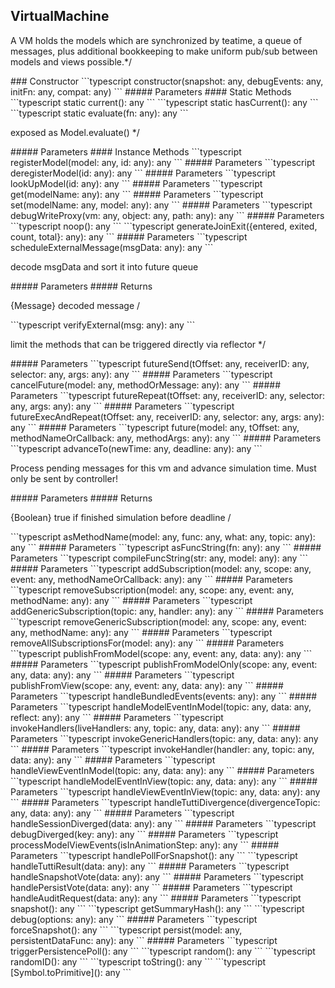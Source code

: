 ## VirtualMachine

<a id="virtualmachine"></a>
<p>A VM holds the models which are synchronized by teatime, a queue of messages, plus additional bookkeeping to make uniform pub/sub between models and views possible.*/</p>
### Constructor
<CodeGroup>
```typescript
constructor(snapshot: any, debugEvents: any, initFn: any, compat: any)
```
</CodeGroup>
##### Parameters
<ParamField path="snapshot" type="any" required={true}>

</ParamField>
<ParamField path="debugEvents" type="any" required={true}>

</ParamField>
<ParamField path="initFn" type="any" required={true}>

</ParamField>
<ParamField path="compat" type="any" required={true}>

</ParamField>
<Tabs>
<Tab title="Methods">
#### Static Methods
<AccordionGroup>
<Accordion title="current">
<CodeGroup>
```typescript
static current(): any
```
</CodeGroup>
</Accordion>
<Accordion title="hasCurrent">
<CodeGroup>
```typescript
static hasCurrent(): any
```
</CodeGroup>
</Accordion>
<Accordion title="evaluate">
<CodeGroup>
```typescript
static evaluate(fn: any): any
```
</CodeGroup>
<p>exposed as Model.evaluate() */</p>
##### Parameters
<ParamField path="fn" type="any" required={true}>

</ParamField>
</Accordion>
</AccordionGroup>
#### Instance Methods
<AccordionGroup>
<Accordion title="registerModel">
<CodeGroup>
```typescript
registerModel(model: any, id: any): any
```
</CodeGroup>
##### Parameters
<ParamField path="model" type="any" required={true}>

</ParamField>
<ParamField path="id" type="any" required={true}>

</ParamField>
</Accordion>
<Accordion title="deregisterModel">
<CodeGroup>
```typescript
deregisterModel(id: any): any
```
</CodeGroup>
##### Parameters
<ParamField path="id" type="any" required={true}>

</ParamField>
</Accordion>
<Accordion title="lookUpModel">
<CodeGroup>
```typescript
lookUpModel(id: any): any
```
</CodeGroup>
##### Parameters
<ParamField path="id" type="any" required={true}>

</ParamField>
</Accordion>
<Accordion title="get">
<CodeGroup>
```typescript
get(modelName: any): any
```
</CodeGroup>
##### Parameters
<ParamField path="modelName" type="any" required={true}>

</ParamField>
</Accordion>
<Accordion title="set">
<CodeGroup>
```typescript
set(modelName: any, model: any): any
```
</CodeGroup>
##### Parameters
<ParamField path="modelName" type="any" required={true}>

</ParamField>
<ParamField path="model" type="any" required={true}>

</ParamField>
</Accordion>
<Accordion title="debugWriteProxy">
<CodeGroup>
```typescript
debugWriteProxy(vm: any, object: any, path: any): any
```
</CodeGroup>
##### Parameters
<ParamField path="vm" type="any" required={true}>

</ParamField>
<ParamField path="object" type="any" required={true}>

</ParamField>
<ParamField path="path" type="any" required={true}>

</ParamField>
</Accordion>
<Accordion title="noop">
<CodeGroup>
```typescript
noop(): any
```
</CodeGroup>
</Accordion>
<Accordion title="generateJoinExit">
<CodeGroup>
```typescript
generateJoinExit({entered, exited, count, total}: any): any
```
</CodeGroup>
##### Parameters
<ParamField path="{entered, exited, count, total}" type="any" required={true}>

</ParamField>
</Accordion>
<Accordion title="scheduleExternalMessage">
<CodeGroup>
```typescript
scheduleExternalMessage(msgData: any): any
```
</CodeGroup>
<p>decode msgData and sort it into future queue</p>
##### Parameters
<ParamField path="msgData" type="any" required={true}>

</ParamField>
##### Returns
<ResponseField type="any">
<p>{Message} decoded message /</p>
</ResponseField>
</Accordion>
<Accordion title="verifyExternal">
<CodeGroup>
```typescript
verifyExternal(msg: any): any
```
</CodeGroup>
<p>limit the methods that can be triggered directly via reflector */</p>
##### Parameters
<ParamField path="msg" type="any" required={true}>

</ParamField>
</Accordion>
<Accordion title="futureSend">
<CodeGroup>
```typescript
futureSend(tOffset: any, receiverID: any, selector: any, args: any): any
```
</CodeGroup>
##### Parameters
<ParamField path="tOffset" type="any" required={true}>

</ParamField>
<ParamField path="receiverID" type="any" required={true}>

</ParamField>
<ParamField path="selector" type="any" required={true}>

</ParamField>
<ParamField path="args" type="any" required={true}>

</ParamField>
</Accordion>
<Accordion title="cancelFuture">
<CodeGroup>
```typescript
cancelFuture(model: any, methodOrMessage: any): any
```
</CodeGroup>
##### Parameters
<ParamField path="model" type="any" required={true}>

</ParamField>
<ParamField path="methodOrMessage" type="any" required={true}>

</ParamField>
</Accordion>
<Accordion title="futureRepeat">
<CodeGroup>
```typescript
futureRepeat(tOffset: any, receiverID: any, selector: any, args: any): any
```
</CodeGroup>
##### Parameters
<ParamField path="tOffset" type="any" required={true}>

</ParamField>
<ParamField path="receiverID" type="any" required={true}>

</ParamField>
<ParamField path="selector" type="any" required={true}>

</ParamField>
<ParamField path="args" type="any" required={true}>

</ParamField>
</Accordion>
<Accordion title="futureExecAndRepeat">
<CodeGroup>
```typescript
futureExecAndRepeat(tOffset: any, receiverID: any, selector: any, args: any): any
```
</CodeGroup>
##### Parameters
<ParamField path="tOffset" type="any" required={true}>

</ParamField>
<ParamField path="receiverID" type="any" required={true}>

</ParamField>
<ParamField path="selector" type="any" required={true}>

</ParamField>
<ParamField path="args" type="any" required={true}>

</ParamField>
</Accordion>
<Accordion title="future">
<CodeGroup>
```typescript
future(model: any, tOffset: any, methodNameOrCallback: any, methodArgs: any): any
```
</CodeGroup>
##### Parameters
<ParamField path="model" type="any" required={true}>

</ParamField>
<ParamField path="tOffset" type="any" required={true}>

</ParamField>
<ParamField path="methodNameOrCallback" type="any" required={true}>

</ParamField>
<ParamField path="methodArgs" type="any" required={true}>

</ParamField>
</Accordion>
<Accordion title="advanceTo">
<CodeGroup>
```typescript
advanceTo(newTime: any, deadline: any): any
```
</CodeGroup>
<p>Process pending messages for this vm and advance simulation time. Must only be sent by controller!</p>
##### Parameters
<ParamField path="newTime" type="any" required={true}>

</ParamField>
<ParamField path="deadline" type="any" required={true}>

</ParamField>
##### Returns
<ResponseField type="any">
<p>{Boolean} true if finished simulation before deadline /</p>
</ResponseField>
</Accordion>
<Accordion title="asMethodName">
<CodeGroup>
```typescript
asMethodName(model: any, func: any, what: any, topic: any): any
```
</CodeGroup>
##### Parameters
<ParamField path="model" type="any" required={true}>

</ParamField>
<ParamField path="func" type="any" required={true}>

</ParamField>
<ParamField path="what" type="any" required={true}>

</ParamField>
<ParamField path="topic" type="any" required={true} default="null">

</ParamField>
</Accordion>
<Accordion title="asFuncString">
<CodeGroup>
```typescript
asFuncString(fn: any): any
```
</CodeGroup>
##### Parameters
<ParamField path="fn" type="any" required={true}>

</ParamField>
</Accordion>
<Accordion title="compileFuncString">
<CodeGroup>
```typescript
compileFuncString(str: any, model: any): any
```
</CodeGroup>
##### Parameters
<ParamField path="str" type="any" required={true}>

</ParamField>
<ParamField path="model" type="any" required={true}>

</ParamField>
</Accordion>
<Accordion title="addSubscription">
<CodeGroup>
```typescript
addSubscription(model: any, scope: any, event: any, methodNameOrCallback: any): any
```
</CodeGroup>
##### Parameters
<ParamField path="model" type="any" required={true}>

</ParamField>
<ParamField path="scope" type="any" required={true}>

</ParamField>
<ParamField path="event" type="any" required={true}>

</ParamField>
<ParamField path="methodNameOrCallback" type="any" required={true}>

</ParamField>
</Accordion>
<Accordion title="removeSubscription">
<CodeGroup>
```typescript
removeSubscription(model: any, scope: any, event: any, methodName: any): any
```
</CodeGroup>
##### Parameters
<ParamField path="model" type="any" required={true}>

</ParamField>
<ParamField path="scope" type="any" required={true}>

</ParamField>
<ParamField path="event" type="any" required={true}>

</ParamField>
<ParamField path="methodName" type="any" required={true} default="&quot;*&quot;">

</ParamField>
</Accordion>
<Accordion title="addGenericSubscription">
<CodeGroup>
```typescript
addGenericSubscription(topic: any, handler: any): any
```
</CodeGroup>
##### Parameters
<ParamField path="topic" type="any" required={true}>

</ParamField>
<ParamField path="handler" type="any" required={true}>

</ParamField>
</Accordion>
<Accordion title="removeGenericSubscription">
<CodeGroup>
```typescript
removeGenericSubscription(model: any, scope: any, event: any, methodName: any): any
```
</CodeGroup>
##### Parameters
<ParamField path="model" type="any" required={true}>

</ParamField>
<ParamField path="scope" type="any" required={true}>

</ParamField>
<ParamField path="event" type="any" required={true}>

</ParamField>
<ParamField path="methodName" type="any" required={true} default="&quot;*&quot;">

</ParamField>
</Accordion>
<Accordion title="removeAllSubscriptionsFor">
<CodeGroup>
```typescript
removeAllSubscriptionsFor(model: any): any
```
</CodeGroup>
##### Parameters
<ParamField path="model" type="any" required={true}>

</ParamField>
</Accordion>
<Accordion title="publishFromModel">
<CodeGroup>
```typescript
publishFromModel(scope: any, event: any, data: any): any
```
</CodeGroup>
##### Parameters
<ParamField path="scope" type="any" required={true}>

</ParamField>
<ParamField path="event" type="any" required={true}>

</ParamField>
<ParamField path="data" type="any" required={true}>

</ParamField>
</Accordion>
<Accordion title="publishFromModelOnly">
<CodeGroup>
```typescript
publishFromModelOnly(scope: any, event: any, data: any): any
```
</CodeGroup>
##### Parameters
<ParamField path="scope" type="any" required={true}>

</ParamField>
<ParamField path="event" type="any" required={true}>

</ParamField>
<ParamField path="data" type="any" required={true}>

</ParamField>
</Accordion>
<Accordion title="publishFromView">
<CodeGroup>
```typescript
publishFromView(scope: any, event: any, data: any): any
```
</CodeGroup>
##### Parameters
<ParamField path="scope" type="any" required={true}>

</ParamField>
<ParamField path="event" type="any" required={true}>

</ParamField>
<ParamField path="data" type="any" required={true}>

</ParamField>
</Accordion>
<Accordion title="handleBundledEvents">
<CodeGroup>
```typescript
handleBundledEvents(events: any): any
```
</CodeGroup>
##### Parameters
<ParamField path="events" type="any" required={true}>

</ParamField>
</Accordion>
<Accordion title="handleModelEventInModel">
<CodeGroup>
```typescript
handleModelEventInModel(topic: any, data: any, reflect: any): any
```
</CodeGroup>
##### Parameters
<ParamField path="topic" type="any" required={true}>

</ParamField>
<ParamField path="data" type="any" required={true}>

</ParamField>
<ParamField path="reflect" type="any" required={true} default="false">

</ParamField>
</Accordion>
<Accordion title="invokeHandlers">
<CodeGroup>
```typescript
invokeHandlers(liveHandlers: any, topic: any, data: any): any
```
</CodeGroup>
##### Parameters
<ParamField path="liveHandlers" type="any" required={true}>

</ParamField>
<ParamField path="topic" type="any" required={true}>

</ParamField>
<ParamField path="data" type="any" required={true}>

</ParamField>
</Accordion>
<Accordion title="invokeGenericHandlers">
<CodeGroup>
```typescript
invokeGenericHandlers(topic: any, data: any): any
```
</CodeGroup>
##### Parameters
<ParamField path="topic" type="any" required={true}>

</ParamField>
<ParamField path="data" type="any" required={true}>

</ParamField>
</Accordion>
<Accordion title="invokeHandler">
<CodeGroup>
```typescript
invokeHandler(handler: any, topic: any, data: any): any
```
</CodeGroup>
##### Parameters
<ParamField path="handler" type="any" required={true}>

</ParamField>
<ParamField path="topic" type="any" required={true}>

</ParamField>
<ParamField path="data" type="any" required={true}>

</ParamField>
</Accordion>
<Accordion title="handleViewEventInModel">
<CodeGroup>
```typescript
handleViewEventInModel(topic: any, data: any): any
```
</CodeGroup>
##### Parameters
<ParamField path="topic" type="any" required={true}>

</ParamField>
<ParamField path="data" type="any" required={true}>

</ParamField>
</Accordion>
<Accordion title="handleModelEventInView">
<CodeGroup>
```typescript
handleModelEventInView(topic: any, data: any): any
```
</CodeGroup>
##### Parameters
<ParamField path="topic" type="any" required={true}>

</ParamField>
<ParamField path="data" type="any" required={true}>

</ParamField>
</Accordion>
<Accordion title="handleViewEventInView">
<CodeGroup>
```typescript
handleViewEventInView(topic: any, data: any): any
```
</CodeGroup>
##### Parameters
<ParamField path="topic" type="any" required={true}>

</ParamField>
<ParamField path="data" type="any" required={true}>

</ParamField>
</Accordion>
<Accordion title="handleTuttiDivergence">
<CodeGroup>
```typescript
handleTuttiDivergence(divergenceTopic: any, data: any): any
```
</CodeGroup>
##### Parameters
<ParamField path="divergenceTopic" type="any" required={true}>

</ParamField>
<ParamField path="data" type="any" required={true}>

</ParamField>
</Accordion>
<Accordion title="handleSessionDiverged">
<CodeGroup>
```typescript
handleSessionDiverged(data: any): any
```
</CodeGroup>
##### Parameters
<ParamField path="data" type="any" required={true}>

</ParamField>
</Accordion>
<Accordion title="debugDiverged">
<CodeGroup>
```typescript
debugDiverged(key: any): any
```
</CodeGroup>
##### Parameters
<ParamField path="key" type="any" required={true}>

</ParamField>
</Accordion>
<Accordion title="processModelViewEvents">
<CodeGroup>
```typescript
processModelViewEvents(isInAnimationStep: any): any
```
</CodeGroup>
##### Parameters
<ParamField path="isInAnimationStep" type="any" required={true}>

</ParamField>
</Accordion>
<Accordion title="handlePollForSnapshot">
<CodeGroup>
```typescript
handlePollForSnapshot(): any
```
</CodeGroup>
</Accordion>
<Accordion title="handleTuttiResult">
<CodeGroup>
```typescript
handleTuttiResult(data: any): any
```
</CodeGroup>
##### Parameters
<ParamField path="data" type="any" required={true}>

</ParamField>
</Accordion>
<Accordion title="handleSnapshotVote">
<CodeGroup>
```typescript
handleSnapshotVote(data: any): any
```
</CodeGroup>
##### Parameters
<ParamField path="data" type="any" required={true}>

</ParamField>
</Accordion>
<Accordion title="handlePersistVote">
<CodeGroup>
```typescript
handlePersistVote(data: any): any
```
</CodeGroup>
##### Parameters
<ParamField path="data" type="any" required={true}>

</ParamField>
</Accordion>
<Accordion title="handleAuditRequest">
<CodeGroup>
```typescript
handleAuditRequest(data: any): any
```
</CodeGroup>
##### Parameters
<ParamField path="data" type="any" required={true}>

</ParamField>
</Accordion>
<Accordion title="snapshot">
<CodeGroup>
```typescript
snapshot(): any
```
</CodeGroup>
</Accordion>
<Accordion title="getSummaryHash">
<CodeGroup>
```typescript
getSummaryHash(): any
```
</CodeGroup>
</Accordion>
<Accordion title="debug">
<CodeGroup>
```typescript
debug(options: any): any
```
</CodeGroup>
##### Parameters
<ParamField path="options" type="any" required={true}>

</ParamField>
</Accordion>
<Accordion title="forceSnapshot">
<CodeGroup>
```typescript
forceSnapshot(): any
```
</CodeGroup>
</Accordion>
<Accordion title="persist">
<CodeGroup>
```typescript
persist(model: any, persistentDataFunc: any): any
```
</CodeGroup>
##### Parameters
<ParamField path="model" type="any" required={true}>

</ParamField>
<ParamField path="persistentDataFunc" type="any" required={true}>

</ParamField>
</Accordion>
<Accordion title="triggerPersistencePoll">
<CodeGroup>
```typescript
triggerPersistencePoll(): any
```
</CodeGroup>
</Accordion>
<Accordion title="random">
<CodeGroup>
```typescript
random(): any
```
</CodeGroup>
</Accordion>
<Accordion title="randomID">
<CodeGroup>
```typescript
randomID(): any
```
</CodeGroup>
</Accordion>
<Accordion title="toString">
<CodeGroup>
```typescript
toString(): any
```
</CodeGroup>
</Accordion>
<Accordion title="[Symbol.toPrimitive]">
<CodeGroup>
```typescript
[Symbol.toPrimitive](): any
```
</CodeGroup>
</Accordion>
</AccordionGroup>
</Tab>
</Tabs>